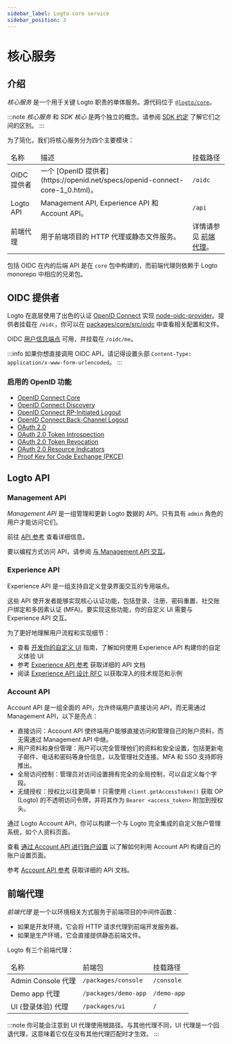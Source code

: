 ```yaml
---
sidebar_label: Logto core service
sidebar_position: 3
---
```


# 核心服务

## 介绍

_核心服务_ 是一个用于关键 Logto 职责的单体服务。源代码位于 [`@logto/core`](https://github.com/logto-io/logto/tree/master/packages/core)。

:::note
_核心服务_ 和 _SDK 核心_ 是两个独立的概念。请参阅 [SDK 约定](/developers/sdk-conventions) 了解它们之间的区别。
:::

为了简化，我们将核心服务分为四个主要模块：

<table>
  <thead>
    <tr>
      <td>名称</td>
      <td>描述</td>
      <td>挂载路径</td>
    </tr>
  </thead>
  <tbody>
    <tr>
      <td>OIDC 提供者</td>
      <td>一个 [OpenID 提供者](https://openid.net/specs/openid-connect-core-1_0.html)。</td>
      <td>
        <code>/oidc</code>
      </td>
    </tr>
    <tr>
      <td>Logto API</td>
      <td>Management API, Experience API 和 Account API。</td>
      <td>
        <code>/api</code>
      </td>
    </tr>
    <tr>
      <td>前端代理</td>
      <td>用于前端项目的 HTTP 代理或静态文件服务。</td>
      <td>
        详情请参见 <a href="#frontend-proxies">前端代理</a>。
      </td>
    </tr>
  </tbody>
</table>

包括 OIDC 在内的后端 API 是在 `core` 包中构建的，而前端代理则依赖于 Logto monorepo 中相应的兄弟包。

## OIDC 提供者

Logto 在底层使用了出色的认证 [OpenID Connect](https://openid.net/connect/) 实现 [node-oidc-provider](https://github.com/panva/node-oidc-provider)。提供者挂载在 `/oidc`，你可以在 [packages/core/src/oidc](https://github.com/logto-io/logto/tree/master/packages/core/src/oidc) 中查看相关配置和文件。

OIDC [用户信息端点](https://openid.net/specs/openid-connect-core-1_0.html#UserInfo) 可用，并挂载在 `/oidc/me`。

:::info
如果你想直接调用 OIDC API，请记得设置头部 `Content-Type: application/x-www-form-urlencoded`。
:::

### 启用的 OpenID 功能

- [OpenID Connect Core](https://openid.net/specs/openid-connect-core-1_0.html)
- [OpenID Connect Discovery](https://openid.net/specs/openid-connect-discovery-1_0.html)
- [OpenID Connect RP-Initiated Logout](https://openid.net/specs/openid-connect-rpinitiated-1_0.html)
- [OpenID Connect Back-Channel Logout](https://openid.net/specs/openid-connect-backchannel-1_0-final.html)
- [OAuth 2.0](https://www.rfc-editor.org/rfc/rfc6749.html)
- [OAuth 2.0 Token Introspection](https://www.rfc-editor.org/rfc/rfc7662.html)
- [OAuth 2.0 Token Revocation](https://www.rfc-editor.org/rfc/rfc7009.html)
- [OAuth 2.0 Resource Indicators](https://www.rfc-editor.org/rfc/rfc8707.html)
- [Proof Key for Code Exchange (PKCE)](https://www.rfc-editor.org/rfc/rfc7636.html)

## Logto API

### Management API

_Management API_ 是一组管理和更新 Logto 数据的 API。只有具有 `admin` 角色的用户才能访问它们。

前往 [API 参考](https://openapi.logto.io) 查看详细信息。

要以编程方式访问 API，请参阅 [与 Management API 交互](/integrate-logto/interact-with-management-api)。

### Experience API

Experience API 是一组支持自定义登录界面交互的专用端点。

这些 API 使开发者能够实现核心认证功能，包括登录、注册、密码重置、社交账户绑定和多因素认证 (MFA)。要实现这些功能，你的自定义 UI 需要与 Experience API 交互。

为了更好地理解用户流程和实现细节：

- 查看 [开发你的自定义 UI](/customization/bring-your-ui/#develop-your-custom-ui) 指南，了解如何使用 Experience API 构建你的自定义体验 UI
- 参考 [Experience API 参考](https://openapi.logto.io/group/endpoint-experience) 获取详细的 API 文档
- 阅读 [Experience API 设计 RFC](https://github.com/logto-io/rfcs/blob/master/draft/0004-experience-api.md) 以获取深入的技术规范和示例

### Account API

Account API 是一组全面的 API，允许终端用户直接访问 API，而无需通过 Management API，以下是亮点：

- 直接访问：Account API 使终端用户能够直接访问和管理自己的账户资料，而无需通过 Management API 中继。
- 用户资料和身份管理：用户可以完全管理他们的资料和安全设置，包括更新电子邮件、电话和密码等身份信息，以及管理社交连接。MFA 和 SSO 支持即将推出。
- 全局访问控制：管理员对访问设置拥有完全的全局控制，可以自定义每个字段。
- 无缝授权：授权比以往更简单！只需使用 `client.getAccessToken()` 获取 OP (Logto) 的不透明访问令牌，并将其作为 `Bearer <access_token>` 附加到授权头。

通过 Logto Account API，你可以构建一个与 Logto 完全集成的自定义账户管理系统，如个人资料页面。

查看 [通过 Account API 进行账户设置](/end-user-flows/account-settings/by-account-api) 以了解如何利用 Account API 构建自己的账户设置页面。

参考 [Account API 参考](https://openapi.logto.io/group/endpoint-my-account) 获取详细的 API 文档。

## 前端代理

_前端代理_ 是一个以环境相关方式服务于前端项目的中间件函数：

- 如果是开发环境，它会将 HTTP 请求代理到前端开发服务器。
- 如果是生产环境，它会直接提供静态前端文件。

Logto 有三个前端代理：

<table>
  <thead>
    <tr>
      <td>名称</td>
      <td>前端包</td>
      <td>挂载路径</td>
    </tr>
  </thead>
  <tbody>
    <tr>
      <td>Admin Console 代理</td>
      <td>
        <code>/packages/console</code>
      </td>
      <td>
        <code>/console</code>
      </td>
    </tr>
    <tr>
      <td>Demo app 代理</td>
      <td>
        <code>/packages/demo-app</code>
      </td>
      <td>
        <code>/demo-app</code>
      </td>
    </tr>
    <tr>
      <td>UI (登录体验) 代理</td>
      <td>
        <code>/packages/ui</code>
      </td>
      <td>
        <code>/</code>
      </td>
    </tr>
  </tbody>
</table>

:::note
你可能会注意到 UI 代理使用根路径。与其他代理不同，UI 代理是一个回退代理，这意味着它仅在没有其他代理匹配时才生效。
:::
